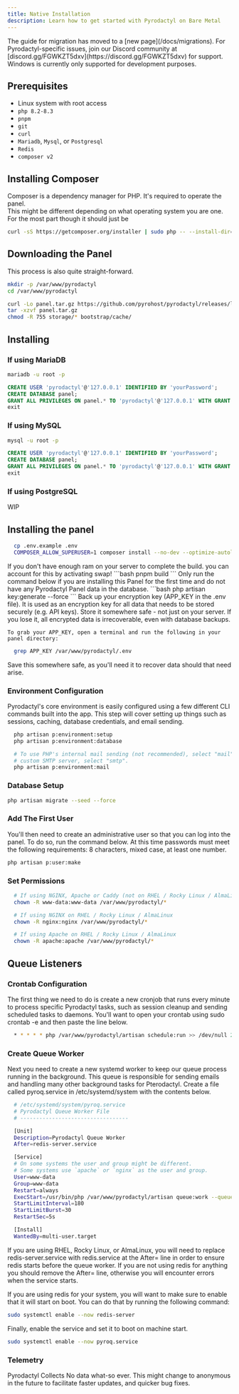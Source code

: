 ```yaml
---
title: Native Installation
description: Learn how to get started with Pyrodactyl on Bare Metal
---
```


<Callout type="note">
  The guide for migration has moved to a [new page](/docs/migrations).
</Callout>

<Callout type="info">
  For Pyrodactyl-specific issues, join our Discord community at
  [discord.gg/FGWKZT5dxv](https://discord.gg/FGWKZT5dxv) for support.
</Callout>

<Callout type="warn">
  Windows is currently only supported for development purposes.
</Callout>

## Prerequisites

- Linux system with root access
- `php 8.2-8.3`
- `pnpm`
- `git`
- `curl`
- `Mariadb`, `Mysql`, or `Postgresql`
- `Redis`
- `composer v2`


## Installing Composer

Composer is a dependency manager for PHP. It's required to operate the panel.  
This might be different depending on what operating system you are one. For the most part though
it should just be   
  ```bash
  curl -sS https://getcomposer.org/installer | sudo php -- --install-dir=/usr/local/bin --filename=composer
  ```

## Downloading the Panel
This process is also quite straight-forward.

  ```bash
  mkdir -p /var/www/pyrodactyl
  cd /var/www/pyrodactyl
  ```

  ```bash
  curl -Lo panel.tar.gz https://github.com/pyrohost/pyrodactyl/releases/latest/download/panel.tar.gz
  tar -xzvf panel.tar.gz
  chmod -R 755 storage/* bootstrap/cache/
  ```



## Installing

### If using MariaDB
  ```bash
  mariadb -u root -p
  ```

  ```sql
  CREATE USER 'pyrodactyl'@'127.0.0.1' IDENTIFIED BY 'yourPassword';
  CREATE DATABASE panel;
  GRANT ALL PRIVILEGES ON panel.* TO 'pyrodactyl'@'127.0.0.1' WITH GRANT OPTION;
  exit
  ```
### If using MySQL
  ```bash
  mysql -u root -p
  ```

  ```sql
  CREATE USER 'pyrodactyl'@'127.0.0.1' IDENTIFIED BY 'yourPassword';
  CREATE DATABASE panel;
  GRANT ALL PRIVILEGES ON panel.* TO 'pyrodactyl'@'127.0.0.1' WITH GRANT OPTION;
  exit
  ```

### If using PostgreSQL
WIP



## Installing the panel

  ```bash
    cp .env.example .env
    COMPOSER_ALLOW_SUPERUSER=1 composer install --no-dev --optimize-autoloader
  ```

  <Callout type="warn">
    If you don't have enough ram on your server to complete the build. you can account for this by activating swap!
  </Callout>
  ```bash
    pnpm build
  ```

  <Callout type="warn">
    Only run the command below if you are installing this Panel for
    the first time and do not have any Pyrodactyl Panel data in the database.
  </Callout>
  ```bash
  php artisan key:generate --force
  ```

  <Callout type="error">
    Back up your encryption key (APP_KEY in the .env file). It is used as an encryption key for all data that needs to be stored securely (e.g. API keys). Store it somewhere safe - not just on your server. If you lose it, all encrypted data is irrecoverable, even with database backups.  

    To grab your APP_KEY, open a terminal and run the following in your panel directory:
  </Callout>

  ```bash
    grep APP_KEY /var/www/pyrodactyl/.env
  ```
  Save this somewhere safe, as you'll need it to recover data should that need arise.

### Environment Configuration
Pyrodactyl's core environment is easily configured using a few different CLI commands built into the app. This step will cover setting up things such as sessions, caching, database credentials, and email sending.
  ```bash
    php artisan p:environment:setup
    php artisan p:environment:database

    # To use PHP's internal mail sending (not recommended), select "mail". To use a
    # custom SMTP server, select "smtp".
    php artisan p:environment:mail
  ```

### Database Setup
  ```bash
  php artisan migrate --seed --force
  ```
### Add The First User
You'll then need to create an administrative user so that you can log into the panel. To do so, run the command below. At this time passwords must meet the following requirements: 8 characters, mixed case, at least one number.
  ```bash
  php artisan p:user:make
  ```

### Set Permissions
  ```bash
    # If using NGINX, Apache or Caddy (not on RHEL / Rocky Linux / AlmaLinux)
    chown -R www-data:www-data /var/www/pyrodactyl/*

    # If using NGINX on RHEL / Rocky Linux / AlmaLinux
    chown -R nginx:nginx /var/www/pyrodactyl/*

    # If using Apache on RHEL / Rocky Linux / AlmaLinux
    chown -R apache:apache /var/www/pyrodactyl/*

  ```

## Queue Listeners

### Crontab Configuration
The first thing we need to do is create a new cronjob that runs every minute to process specific Pyrodactyl tasks,
such as session cleanup and sending scheduled tasks to daemons. You'll want to open your crontab using sudo crontab -e and then paste the line below.
  ```bash
    * * * * * php /var/www/pyrodactyl/artisan schedule:run >> /dev/null 2>&1
  ```

### Create Queue Worker
Next you need to create a new systemd worker to keep our queue process running in the background.
This queue is responsible for sending emails and handling many other background tasks for Pterodactyl.
Create a file called pyroq.service in /etc/systemd/system with the contents below.

  ```bash
    # /etc/systemd/system/pyroq.service
    # Pyrodactyl Queue Worker File
    # ----------------------------------

    [Unit]
    Description=Pyrodactyl Queue Worker
    After=redis-server.service

    [Service]
    # On some systems the user and group might be different.
    # Some systems use `apache` or `nginx` as the user and group.
    User=www-data
    Group=www-data
    Restart=always
    ExecStart=/usr/bin/php /var/www/pyrodactyl/artisan queue:work --queue=high,standard,low --sleep=3 --tries=3
    StartLimitInterval=180
    StartLimitBurst=30
    RestartSec=5s

    [Install]
    WantedBy=multi-user.target
  ```
<Callout type="warn" title="Redis on RHEL / Rocky Linux / AlmaLinux">
If you are using RHEL, Rocky Linux, or AlmaLinux, you will need to replace redis-server.service with redis.service at the After= line in order to ensure redis starts before the queue worker.
</Callout>
<Callout type="info">If you are not using redis for anything you should remove the After= line, otherwise you will encounter errors when the service starts.</Callout>

If you are using redis for your system, you will want to make sure to enable that it will start on boot. You can do that by running the following command:

  ```bash
  sudo systemctl enable --now redis-server
  ```
Finally, enable the service and set it to boot on machine start.

  ```bash
  sudo systemctl enable --now pyroq.service
  ```

### Telemetry
  Pyrodactyl Collects No data what-so ever. This might change to anonymous in the future to facilitate
  faster updates, and quicker bug fixes.
